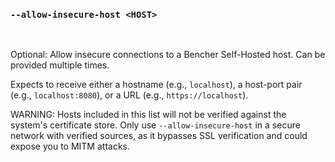 ### `--allow-insecure-host <HOST>`

<br />

Optional: Allow insecure connections to a Bencher Self-Hosted host.
Can be provided multiple times.

Expects to receive either a hostname (e.g., `localhost`), a host-port pair (e.g., `localhost:8080`), or a URL (e.g., `https://localhost`).

WARNING: Hosts included in this list will not be verified against the system's certificate store.
Only use `--allow-insecure-host` in a secure network with verified sources, as it bypasses SSL verification and could expose you to MITM attacks.
